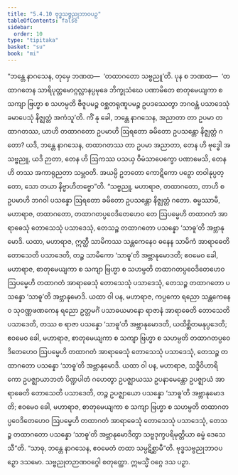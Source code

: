 ```yaml
---
title: "5.4.10 ဗုဒ္ဓသဗ္ဗညုဘာဝပဉှ"
tableOfContents: false
sidebar:
  order: 10
type: "tipitaka"
basket: "su"
book: "mi"
---
```



<DynamicBreadcrumb />

<Division number="159" book="mi" e="ch" v="28">

<Paragraph number="934" book="mi">
“ဘန္တေ နာဂသေန, တုမှေ ဘဏထ—  ‘တထာဂတော သဗ္ဗညူ’တိ. ပုန စ ဘဏထ—  ‘တထာဂတေန သာရိပုတ္တမောဂ္ဂလ္လာနပ္ပမုခေ ဘိက္ခုသံဃေ ပဏာမိတေ စာတုမေယျကာ စ သကျာ ဗြဟ္မာ စ သဟမ္ပတိ ဗီဇူပမဉ္စ ဝစ္ဆတရုဏူပမဉ္စ ဥပဒဿေတွာ ဘဂဝန္တံ ပသာဒေသုံ ခမာပေသုံ နိဇ္ဈတ္တံ အကံသူ’တိ. ကိံ နု ခေါ, ဘန္တေ နာဂသေန, အညာတာ တာ ဥပမာ တထာဂတဿ, ယာဟိ တထာဂတော ဥပမာဟိ ဩရတော ခမိတော ဥပသန္တော နိဇ္ဈတ္တံ ဂတော? ယဒိ, ဘန္တေ နာဂသေန, တထာဂတဿ တာ ဥပမာ အညာတာ, တေန ဟိ ဗုဒ္ဓေါ အသဗ္ဗညူ, ယဒိ ဉာတာ, တေန ဟိ ဩကဿ ပသယှ ဝီမံသာပေက္ခော ပဏာမေသိ, တေန ဟိ တဿ အကာရုညတာ သမ္ဘဝတိ. အယမ္ပိ ဥဘတော ကောဋိကော ပဉှော တဝါနုပ္ပတ္တော, သော တယာ နိဗ္ဗာဟိတဗ္ဗော”တိ.
</Paragraph>

<Paragraph number="935" book="mi">
“သဗ္ဗညူ, မဟာရာဇ, တထာဂတော, တာဟိ စ ဥပမာဟိ ဘဂဝါ ပသန္နော ဩရတော ခမိတော ဥပသန္တော နိဇ္ဈတ္တံ ဂတော. ဓမ္မဿာမီ, မဟာရာဇ, တထာဂတော, တထာဂတပ္ပဝေဒိတေဟေဝ တေ ဩပမ္မေဟိ တထာဂတံ အာရာဓေသုံ တောသေသုံ ပသာဒေသုံ, တေသဉ္စ တထာဂတော ပသန္နော ‘သာဓူ’တိ အဗ္ဘာနုမောဒိ.
</Paragraph>

<Paragraph number="936" book="mi">
ယထာ, မဟာရာဇ, ဣတ္ထီ သာမိကဿ သန္တကေနေဝ ဓနေန သာမိကံ အာရာဓေတိ တောသေတိ ပသာဒေတိ, တဉ္စ သာမိကော ‘သာဓူ’တိ အဗ္ဘာနုမောဒတိ; ဧဝမေဝ ခေါ, မဟာရာဇ, စာတုမေယျကာ စ သကျာ ဗြဟ္မာ စ သဟမ္ပတိ တထာဂတပ္ပဝေဒိတေဟေဝ ဩပမ္မေဟိ တထာဂတံ အာရာဓေသုံ တောသေသုံ ပသာဒေသုံ, တေသဉ္စ တထာဂတော ပသန္နော ‘သာဓူ’တိ အဗ္ဘာနုမောဒိ.
</Paragraph>

<Paragraph number="937" book="mi">
ယထာ ဝါ ပန, မဟာရာဇ, ကပ္ပကော ရညော သန္တကေနေဝ သုဝဏ္ဏဖဏကေန ရညော ဥတ္တမင်္ဂံ ပသာဓယမာနော ရာဇာနံ အာရာဓေတိ တောသေတိ ပသာဒေတိ, တဿ စ ရာဇာ ပသန္နော ‘သာဓူ’တိ အဗ္ဘာနုမောဒတိ, ယထိစ္ဆိတမနုပ္ပဒေတိ; ဧဝမေဝ ခေါ, မဟာရာဇ, စာတုမေယျကာ စ သကျာ ဗြဟ္မာ စ သဟမ္ပတိ တထာဂတပ္ပဝေဒိတေဟေဝ ဩပမ္မေဟိ တထာဂတံ အာရာဓေသုံ တောသေသုံ ပသာဒေသုံ, တေသဉ္စ တထာဂတော ပသန္နော ‘သာဓူ’တိ အဗ္ဘာနုမောဒိ.
</Paragraph>

<Paragraph number="938" book="mi">
ယထာ ဝါ ပန, မဟာရာဇ, သဒ္ဓိဝိဟာရိကော ဥပဇ္ဈာယာဘတံ ပိဏ္ဍပါတံ ဂဟေတွာ ဥပဇ္ဈာယဿ ဥပနာမေန္တော ဥပဇ္ဈာယံ အာရာဓေတိ တောသေတိ ပသာဒေတိ, တဉ္စ ဥပဇ္ဈာယော ပသန္နော ‘သာဓူ’တိ အဗ္ဘာနုမောဒတိ; ဧဝမေဝ ခေါ, မဟာရာဇ, စာတုမေယျကာ စ သကျာ ဗြဟ္မာ စ သဟမ္ပတိ တထာဂတပ္ပဝေဒိတေဟေဝ ဩပမ္မေဟိ တထာဂတံ အာရာဓေသုံ တောသေသုံ ပသာဒေသုံ, တေသဉ္စ တထာဂတော ပသန္နော ‘သာဓူ’တိ အဗ္ဘာနုမောဒိတွာ သဗ္ဗဒုက္ခပရိမုတ္တိယာ ဓမ္မံ ဒေသေသီ”တိ. “သာဓု, ဘန္တေ နာဂသေန, ဧဝမေတံ တထာ သမ္ပဋိစ္ဆာမီ”တိ.

</Paragraph>
</Division>

<Paragraph number="939" type="center" book="mi">
ဗုဒ္ဓသဗ္ဗညုဘာဝပဉှော ဒသမော.



</Paragraph>

<Paragraph number="940" type="center" book="mi">
သဗ္ဗညုတဉာဏဝဂ္ဂေါ စတုတ္ထော.



</Paragraph>

<Paragraph number="941" type="center" book="mi">
ဣမသ္မိံ ဝဂ္ဂေ ဒသ ပဉှာ.
</Paragraph>